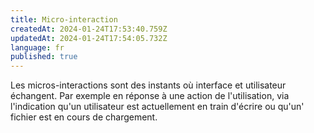 ```yaml
---
title: Micro-interaction
createdAt: 2024-01-24T17:53:40.759Z
updatedAt: 2024-01-24T17:54:05.732Z
language: fr
published: true
---
```


Les micros-interactions sont des instants où interface et utilisateur échangent. Par exemple en réponse à une action de l'utilisation, via l'indication qu'un utilisateur est actuellement en train d'écrire ou qu'un' fichier est en cours de chargement.
